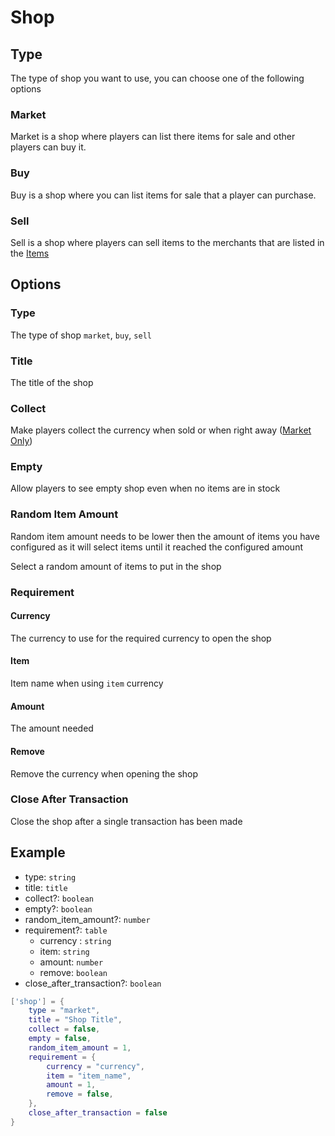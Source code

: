 
# Shop

## Type

The type of shop you want to use, you can choose one of the following options

### Market

Market is a shop where players can list there items for sale and other players can buy it.

### Buy

Buy is a shop where you can list items for sale that a player can purchase.

### Sell

Sell is a shop where players can sell items to the merchants that are listed in the [Items](/sd-merchants/merchants/items)

## Options

### Type

The type of shop `market`, `buy`, `sell`

### Title

The title of the shop

### Collect

Make players collect the currency when sold or when right away ([Market Only](/sd-merchants/merchants/shop#market))

### Empty

Allow players to see empty shop even when no items are in stock

### Random Item Amount

<Callout type="warning" emoji="⚠️">
  Random item amount needs to be lower then the amount of items you have configured as it will select items until it reached the configured amount
</Callout>

Select a random amount of items to put in the shop

### Requirement

#### Currency

The currency to use for the required currency to open the shop

#### Item

Item name when using `item` currency

#### Amount

The amount needed

#### Remove

Remove the currency when opening the shop

### Close After Transaction

Close the shop after a single transaction has been made

## Example

- type: `string`
- title: `title`
- collect?: `boolean`
- empty?: `boolean`
- random_item_amount?: `number`
- requirement?: `table`
    - currency : `string`
    - item: `string`
    - amount: `number`
    - remove: `boolean`
- close_after_transaction?: `boolean`

```lua
['shop'] = {
    type = "market",
    title = "Shop Title",
    collect = false,
    empty = false,
    random_item_amount = 1,
    requirement = {
        currency = "currency",
        item = "item_name",
        amount = 1,
        remove = false,
    },
    close_after_transaction = false
}
```
